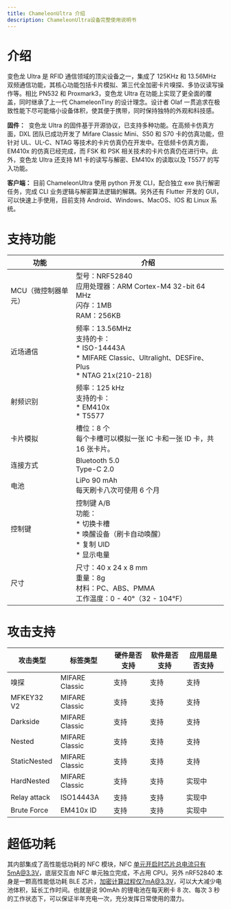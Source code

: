 ```yaml
---
title: ChameleonUltra 介绍
description: ChameleonUltra设备完整使用说明书
---
```


# 介绍

变色龙 Ultra 是 RFID 通信领域的顶尖设备之一，集成了 125KHz 和 13.56MHz 双频通信功能，其核心功能包括卡片模拟、第三代全加密卡片嗅探、多协议读写操作等。相比 PN532 和 Proxmark3，变色龙 Ultra 在功能上实现了更全面的覆盖，同时继承了上一代 ChameleonTiny 的设计理念。设计者 Olaf 一贯追求在极致性能下尽可能缩小设备体积，使其便于携带，同时保持独特的外观和科技感。

**固件：** 
变色龙 Ultra 的固件基于开源协议，已支持多种功能。在高频卡仿真方面，DXL 团队已成功开发了 Mifare Classic Mini、S50 和 S70 卡的仿真功能，但针对 UL、UL-C、NTAG 等技术的卡片仿真仍在开发中。在低频卡仿真方面，EM410x 的仿真已经完成，而 FSK 和 PSK 相关技术的卡片仿真仍在进行中。此外，变色龙 Ultra 还支持 M1 卡的读写与解密、EM410x 的读取以及 T5577 的写入功能。

**客户端：** 目前 ChameleonUltra 使用 python 开发 CLI，配合独立 exe 执行解密任务，完成 CLI 业务逻辑与解密算法逻辑的解耦。另外还有 Flutter 开发的 GUI，可以快速上手使用，目前支持 Android、Windows、MacOS、IOS 和 Linux 系统。

# 支持功能

| 功能                | 介绍                                                                                                                          |
| ------------------- | ----------------------------------------------------------------------------------------------------------------------------- |
| MCU（微控制器单元） | 型号：NRF52840<br />应用处理器：ARM Cortex-M4 32-bit 64 MHz<br />闪存：1MB<br />RAM：256KB                                    |
| 近场通信            | 频率：13.56MHz<br />支持的卡：<br />\* ISO-14443A<br />\* MIFARE Classic、Ultralight、DESFire、Plus<br />\* NTAG 21x(210-218) |
| 射频识别            | 频率：125 kHz<br />支持的卡：<br />\* EM410x<br />\* T5577                                                                    |
| 卡片模拟            | 槽位：8 个<br />每个卡槽可以模拟一张 IC 卡和一张 ID 卡，共 16 张卡片。                                                        |
| 连接方式            | Bluetooth 5.0<br />Type-C 2.0                                                                                                 |
| 电池                | LiPo 90 mAh<br />每天刷卡八次可使用 6 个月                                                                                    |
| 控制键              | 控制键 A/B<br />功能：<br />\* 切换卡槽<br />\* 唤醒设备（刷卡自动唤醒）<br />\* 复制 UID<br />\* 显示电量                    |
| 尺寸                | 尺寸：40 x 24 x 8 mm<br />重量：8g<br />材料：PC、ABS、PMMA<br />工作温度：0 - 40°（32 - 104℉）                               |




# 攻击支持

| 攻击类型     | 标签类型       | 硬件是否支持 | 软件是否支持 | 应用层是否支持 |
| ------------ | -------------- | ------------ | ------------ | -------------- |
| 嗅探         | MIFARE Classic | 支持         | 支持         | 支持           |
| MFKEY32 V2   | MIFARE Classic | 支持         | 支持         | 支持           |
| Darkside     | MIFARE Classic | 支持         | 支持         | 支持           |
| Nested       | MIFARE Classic | 支持         | 支持         | 支持           |
| StaticNested | MIFARE Classic | 支持         | 支持         | 支持           |
| HardNested   | MIFARE Classic | 支持         | 支持         | 实现中         |
| Relay attack | ISO14443A      | 支持         | 支持         | 实现中         |
| Brute Force  | EM410x ID      | 支持         | 支持         | 实现中         |

# 超低功耗

其内部集成了高性能低功耗的 NFC 模块，NFC 单元开启时芯片总电流只有5mA@3.3V，底层交互由 NFC 单元独立完成，不占用 CPU。另外 nRF52840 本身是一颗高性能低功耗 BLE 芯片，加密计算过程仅7mA@3.3V，可以大大减少电池体积，延长工作时间。也就是说 90mAh 的锂电池在每天刷卡 8 次、每次 3 秒的工作状态下，可以保证半年充电一次，充分发挥日常使用的潜力。

